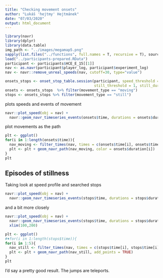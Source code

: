 ```yaml
---
title: "Checking movement onsets"
author: "Lukáš 'hejtmy' Hejtmánek"
date: "07/03/2020"
output: html_document
---
```

```r
library(navr)
library(dplyr)
library(data.table)
img_path <- "../images/megamap5.png"
sapply(list.files("../functions", full.names = T, recursive = T), source)
load("../participants-prepared.RData")
participant <- participants$HCE_E_15[[1]]
nav <- as.navr(participant$player_log, participant$experiment_log)
nav <- navr::remove_unreal_speeds(nav, cutoff=30, type="value")
```

```r
onsets_stops <- onset_stop_table.session(participant, speed_threshold = 5, min_duration = 3, 
                                         still_threshold = 1, still_duration = 2, pause_duration = 0.3)
onsets <- onsets_stops  %>% filter(movement_type == "moving")
stops <- onsets_stops %>% filter(movement_type == "still")
```

plots speeds and events of movement
```r
navr::plot_speed(obj = nav) +
  navr::geom_navr_timeseries_events(onsets$time, durations = onsets$duration, color = "green")
```

plot movements as the path
```r
plt <- ggplot()
for(i in 1:length(onsets$time)){
  nav_moving <- filter_times(nav, times = c(onsets$time[i], onsets$time[i] + onsets$duration[i]), zero_based= TRUE)
  plt <- plt + geom_navr_path(nav_moving, color = onsets$duration[i])
}
plt 
```

## Episodes of stillness

Taking look at speed profile and searched stops
```r
navr::plot_speed(obj = nav) + 
  navr::geom_navr_timeseries_events(stops$time, durations = stops$duration, color = "green")
```

and a bit more closely
```r
navr::plot_speed(obj = nav) + 
  navr::geom_navr_timeseries_events(stops$time, durations = stops$duration, color = "green") +
  xlim(100,200)
```

```r
plt <- ggplot()
#♦for(i in 1:length(stops$time)){
for(i in 1:5){
  nav_still <- filter_times(nav, times = c(stops$time[i], stops$time[i] + stops$duration[i]), zero_based= TRUE)
  plt <- plt + geom_navr_path(nav_still, add_points = TRUE)
}
plt
```

I'd say a pretty good result. The jumps are teleports. 